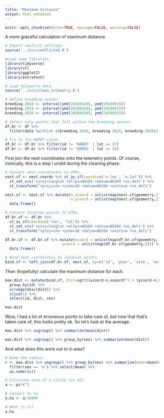 ```yaml
---
title: "Maximum distance"
output: html_notebook
---
```


```r
knitr::opts_chunk$set(echo=TRUE, message=FALSE, warning=FALSE)
```

A more graceful calculation of maximum distance.

```r
# Import conflict settings.
source('../src/conflicted.R')

#Load some libraries.
library(tidyverse)
library(sf)
library(ggplot2)
library(extrafont)

# Load telemetry data.
source('../src/clean_telemetry.R')

# Define breeding season.
breeding.2018 <- interval(ymd(20180420), ymd(20180915))
breeding.2019 <- interval(ymd(20190420), ymd(20190915))
breeding.2020 <- interval(ymd(20200420), ymd(20200915))

# Select only points that fall within the breeding season.
df.br <- df %>% 
  filter(date %within% c(breeding.2018, breeding.2019, breeding.2020))

# Try to fix HAR07 issue.
df.br <- df.br %>% filter(id != 'HAR07' | lat >= 47)
df.br <- df.br %>% filter(id != 'HAR02' | lat >= 52)
```

First join the nest coordinates onto the telemetry points. Of course, ironically, this is a step I undid during the cleaning phase.

```r
# Convert nest coordinates to UTMs.
nest.sf <- nest.coords %>% st_as_sf(coords=c('n.lon', 'n.lat')) %>%
  st_set_crs('+proj=longlat +ellps=WGS84 +datum=WGS84 +no_defs') %>%
  st_transform("+proj=utm +zone=10 +datum=WGS84 +units=m +no_defs")

nest.sf <- nest.sf %>% mutate(n.xcoord = unlist(map(nest.sf$geometry,1)),
                              n.ycoord = unlist(map(nest.sf$geometry,2))) %>%
  data.frame()

# Convert location points to UTMs.
df.br.sf <- df.br %>% 
  st_as_sf(coords=c('lon', 'lat')) %>%
  st_set_crs('+proj=longlat +ellps=WGS84 +datum=WGS84 +no_defs') %>%
  st_transform("+proj=utm +zone=10 +datum=WGS84 +units=m +no_defs")

df.br.sf <- df.br.sf %>% mutate(xcoord = unlist(map(df.br.sf$geometry,1)),
                          ycoord = unlist(map(df.br.sf$geometry,2))) %>%
  data.frame()

# Bind nest coordinates to location points.
bind.sf <- left_join(df.br.sf, nest.sf, by=c('id', 'year', 'site', 'sex', 'nest'))
```

Then (hopefully) calculate the maximum distance for each.

```r
max.dist <- mutate(bind.sf, dist=sqrt((xcoord-n.xcoord)^2 + (ycoord-n.ycoord)^2)) %>%
  group_by(id) %>% 
  arrange(desc(dist)) %>% 
  slice(1) %>% 
  select(id, dist, sex)

max.dist
```

Wow, I had a lot of erroneous points to take care of, but now that that's taken care of, this looks pretty ok. So let's look at the average.

```r
max.dist %>% ungroup() %>% summarize(mean(dist))

max.dist %>% ungroup() %>% group_by(sex) %>% summarize(mean(dist))
```

And what does this work out to in area?

```r
# Name the radius.
r <- max.dist %>% ungroup() %>% group_by(sex) %>% summarize(mean=mean(dist)) %>%
  filter(sex == 'm') %>% select(mean) %>% 
  as.numeric()

# Calculate area of a circle (in m2).
a <- pi*r^2

# Convert to ha.
a.ha <- a/10000

# What is it?
a.ha
```








